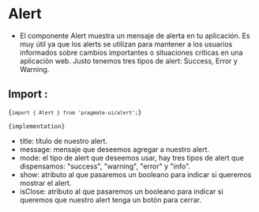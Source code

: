 
# Alert

- El componente Alert muestra un mensaje de alerta en tu aplicación. Es muy útil ya que los alerts se utilizan para mantener a los usuarios informados sobre cambios importantes o situaciones críticas en una aplicación web. Justo tenemos tres tipos de alert: Success, Error y Warning.

## Import :

<Code>{`import { Alert } from 'pragmate-ui/alert';`}</Code>

<Code>{implementation}</Code>

- title: título de nuestro alert.
- message: mensaje que deseemos agregar a nuestro alert.
- mode: el tipo de alert que deseemos usar, hay tres tipos de alert que dispensamos: "success", "warning", "error" y "info".
- show: atributo al que pasaremos un booleano para indicar si queremos mostrar el alert.
- isClose: atributo al que pasaremos un booleano para indicar si queremos que nuestro alert tenga un botón para cerrar.

<Example />
